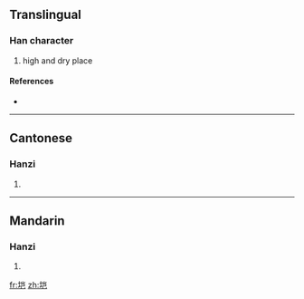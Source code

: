{{also|塏}}
==Translingual==

===Han character===
{{Han char|rn=32|rad=土|as=06|sn=9|four=|canj=土山尸山 (GUSU)}}

# high and dry place

====References====
* {{Han ref|kx=0228.291|hdz=10439.090|uh=57B2|ud=22450}}

----

==Cantonese==

===Hanzi===
{{yue-hanzi|jyut=|y=hoi2|tra=塏}}

# {{defn|Cantonese|sort=土06}}

----

==Mandarin==

===Hanzi===
{{cmn-hanzi|tra=塏|pin=[[kǎi]] ([[kai3]])|wg=k'ai<sup>3</sup>}}

# {{defn|Mandarin|sort=土06}}

[[fr:垲]]
[[zh:垲]]
